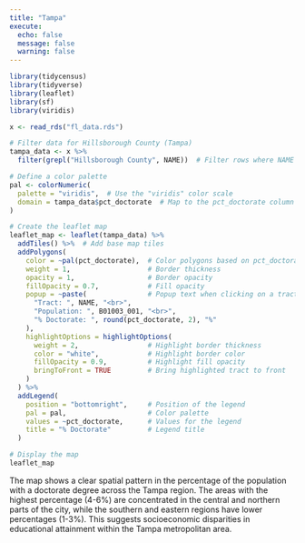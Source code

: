 ```yaml
---
title: "Tampa"
execute:
  echo: false
  message: false
  warning: false
---
```




```r
library(tidycensus)
library(tidyverse)
library(leaflet)
library(sf)
library(viridis)

x <- read_rds("fl_data.rds")

# Filter data for Hillsborough County (Tampa)
tampa_data <- x %>%
  filter(grepl("Hillsborough County", NAME))  # Filter rows where NAME contains "Hillsborough County"
```

```r
# Define a color palette
pal <- colorNumeric(
  palette = "viridis",  # Use the "viridis" color scale
  domain = tampa_data$pct_doctorate  # Map to the pct_doctorate column
)

# Create the leaflet map
leaflet_map <- leaflet(tampa_data) %>%
  addTiles() %>%  # Add base map tiles
  addPolygons(
    color = ~pal(pct_doctorate),  # Color polygons based on pct_doctorate
    weight = 1,                   # Border thickness
    opacity = 1,                  # Border opacity
    fillOpacity = 0.7,            # Fill opacity
    popup = ~paste(               # Popup text when clicking on a tract
      "Tract: ", NAME, "<br>",
      "Population: ", B01003_001, "<br>",
      "% Doctorate: ", round(pct_doctorate, 2), "%"
    ),
    highlightOptions = highlightOptions(
      weight = 2,                 # Highlight border thickness
      color = "white",            # Highlight border color
      fillOpacity = 0.9,          # Highlight fill opacity
      bringToFront = TRUE         # Bring highlighted tract to front
    )
  ) %>%
  addLegend(
    position = "bottomright",     # Position of the legend
    pal = pal,                    # Color palette
    values = ~pct_doctorate,      # Values for the legend
    title = "% Doctorate"         # Legend title
  )

# Display the map
leaflet_map
```

The map shows a clear spatial pattern in the percentage of the population with a doctorate degree across the Tampa region. The areas with the highest percentage (4-6%) are concentrated in the central and northern parts of the city, while the southern and eastern regions have lower percentages (1-3%). This suggests socioeconomic disparities in educational attainment within the Tampa metropolitan area.
